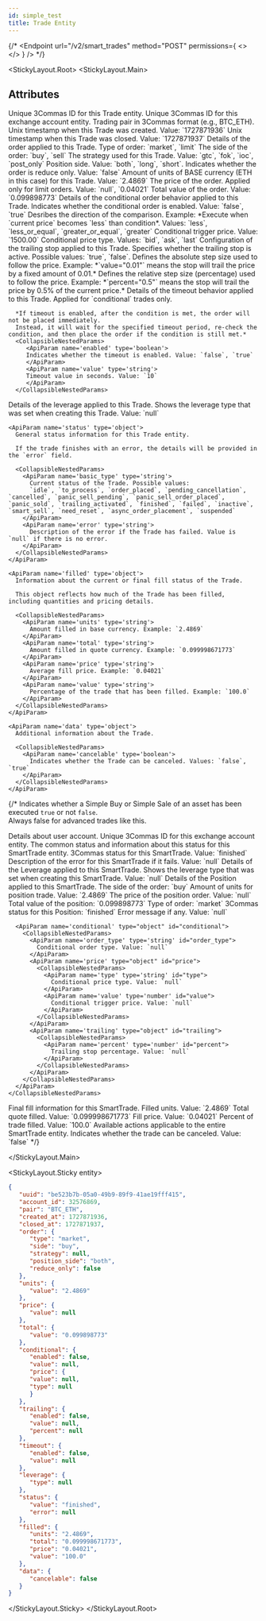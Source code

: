 ```yaml
---
id: simple_test
title: Trade Entity
---
```



{/* <Endpoint
url="/v2/smart_trades"
method="POST"
permissions={
<>
<Permission title="Permission" description="SMART_TRADES_WRITE" />
<Permission title="Security" description="SIGNED" />
</>
}
/> */}

<Separator />

<StickyLayout.Root>
   <StickyLayout.Main>
  <h2 className='entity-heading'>Attributes</h2>

  <ApiParam name='uuid' type='string' id="uuid">
    Unique 3Commas ID for this Trade entity.
  </ApiParam>

  <ApiParam name='account_id' type='integer' id="account_id">
    Unique 3Commas ID for this exchange account entity.
   </ApiParam>

  <ApiParam name='pair' type='string' id="pair">
    Trading pair in 3Commas format (e.g., BTC_ETH).
  </ApiParam>

  <ApiParam name='created_at' type='integer' id="created_at">
    Unix timestamp when this Trade was created. Value: `1727871936`
  </ApiParam>

  <ApiParam name='closed_at' type='integer' id="closed_at">
    Unix timestamp when this Trade was closed. Value: `1727871937`
  </ApiParam>

   <ApiParam name='order' type='object'>
      Details of the order applied to this Trade.
      <CollapsibleNestedParams>
         <ApiParam name='type' type='string'>
         Type of order: `market`, `limit`
         </ApiParam>
         <ApiParam name='side' type='string'>
         The side of the order: `buy`, `sell`
         </ApiParam>
         <ApiParam name='strategy' type='string'>
         The strategy used for this Trade. Value: `gtc`, `fok`, `ioc`, `post_only`
         </ApiParam>
         <ApiParam name='position_side' type='string'>
         Position side. Value: `both`, `long`, `short`. 
         </ApiParam>
         <ApiParam name='reduce_only' type='boolean'>
         Indicates whether the order is reduce only. Value: `false`
         </ApiParam>
      </CollapsibleNestedParams>
   </ApiParam>

   <ApiParam name='units' type='object' id="units">
      <CollapsibleNestedParams>
         <ApiParam name='value' type='string' id="value">
         Amount of units of BASE currency (ETH in this case) for this Trade. Value: `2.4869`
         </ApiParam>
      </CollapsibleNestedParams>
   </ApiParam>

   <ApiParam name='price' type='object'>
      <CollapsibleNestedParams>
         <ApiParam name='value' type='string' id="value">
         The price of the order. Applied only for limit orders. Value: `null`, `0.04021`
         </ApiParam>
      </CollapsibleNestedParams>
   </ApiParam>

   <ApiParam name='total' type='object' id="total">
      <CollapsibleNestedParams>
         <ApiParam name='value' type='string' id="value">
         Total value of the order. Value: `0.099898773`
         </ApiParam>
      </CollapsibleNestedParams>
   </ApiParam>

   <ApiParam name='conditional' type='object'>
      Details of the conditional order behavior applied to this Trade.
      <CollapsibleNestedParams>
         <ApiParam name='enabled' type='boolean'>
         Indicates whether the conditional order is enabled. Value: `false`, `true`
         </ApiParam>
         <ApiParam name='value' type='string'>
         Desribes the direction of the comparison. Example: *Execute when `current price` becomes `less` than condition*. Values: `less`, `less_or_equal`, `greater_or_equal`, `greater`
         </ApiParam>
         <ApiParam name='price' type='object'>
         <CollapsibleNestedParams>
            <ApiParam name='value' type='string'>
               Conditional trigger price. Value: `1500.00`
            </ApiParam>
            <ApiParam name='type' type='string'>
               Conditional price type. Values: `bid`, `ask`, `last`
            </ApiParam>
         </CollapsibleNestedParams>
         </ApiParam>
      </CollapsibleNestedParams>
   </ApiParam>

   <ApiParam name='trailing' type='object'>
   Configuration of the trailing stop applied to this Trade.
   <CollapsibleNestedParams>
      <ApiParam name='enabled' type='boolean'>
         Specifies whether the trailing stop is active. Possible values: `true`, `false`.
      </ApiParam>
      <ApiParam name='value' type='string'>
         Defines the absolute step size used to follow the price.  
         Example: *`value="0.01"` means the stop will trail the price by a fixed amount of 0.01.*
      </ApiParam>
      <ApiParam name='percent' type='string'>
         Defines the relative step size (percentage) used to follow the price.  
         Example: *`percent="0.5"` means the stop will trail the price by 0.5% of the current price.*
      </ApiParam>
   </CollapsibleNestedParams>
   </ApiParam>

   <ApiParam name='timeout' type='object'>
      Details of the timeout behavior applied to this Trade. Applied for `conditional` trades only. 
      
      *If timeout is enabled, after the condition is met, the order will not be placed immediately.
      Instead, it will wait for the specified timeout period, re-check the condition, and then place the order if the condition is still met.*
      <CollapsibleNestedParams>
         <ApiParam name='enabled' type='boolean'>
         Indicates whether the timeout is enabled. Value: `false`, `true`
         </ApiParam>
         <ApiParam name='value' type='string'>
         Timeout value in seconds. Value: `10`
         </ApiParam>
      </CollapsibleNestedParams>
   </ApiParam>

   <ApiParam name='leverage' type='object'>
      Details of the leverage applied to this Trade.
      <CollapsibleNestedParams>
         <ApiParam name='type' type='string'>
         Shows the leverage type that was set when creating this Trade. Value: `null`
         </ApiParam>
      </CollapsibleNestedParams>
   </ApiParam>

    <ApiParam name='status' type='object'>
      General status information for this Trade entity.

      If the trade finishes with an error, the details will be provided in the `error` field.

      <CollapsibleNestedParams>
        <ApiParam name='basic_type' type='string'>
          Current status of the Trade. Possible values:
          `idle`, `to_process`, `order_placed`, `pending_cancellation`, `cancelled`, `panic_sell_pending`, `panic_sell_order_placed`, `panic_sold`, `trailing_activated`, `finished`, `failed`, `inactive`, `smart_sell`, `need_reset`, `async_order_placement`, `suspended`
        </ApiParam>
        <ApiParam name='error' type='string'>
          Description of the error if the Trade has failed. Value is `null` if there is no error.
        </ApiParam>
      </CollapsibleNestedParams>
    </ApiParam>

    <ApiParam name='filled' type='object'>
      Information about the current or final fill status of the Trade.

      This object reflects how much of the Trade has been filled, including quantities and pricing details.

      <CollapsibleNestedParams>
        <ApiParam name='units' type='string'>
          Amount filled in base currency. Example: `2.4869`
        </ApiParam>
        <ApiParam name='total' type='string'>
          Amount filled in quote currency. Example: `0.099998671773`
        </ApiParam>
        <ApiParam name='price' type='string'>
          Average fill price. Example: `0.04021`
        </ApiParam>
        <ApiParam name='value' type='string'>
          Percentage of the trade that has been filled. Example: `100.0`
        </ApiParam>
      </CollapsibleNestedParams>
    </ApiParam>

    <ApiParam name='data' type='object'>
      Additional information about the Trade.

      <CollapsibleNestedParams>
        <ApiParam name='cancelable' type='boolean'>
          Indicates whether the Trade can be canceled. Values: `false`, `true`
        </ApiParam>
      </CollapsibleNestedParams>
    </ApiParam>

  {/* <ApiParam name='instant' type='boolean' id="instant">
    Indicates whether a Simple Buy or Simple Sale of an asset has been executed `true` or not `false`.  
    Always false for advanced trades like this.
  </ApiParam>

  <ApiParam name='account' type='object'>
    Details about user account.
    <CollapsibleNestedParams>
      <ApiParam name='id' type='integer'>
        Unique 3Commas ID for this exchange account entity.
      </ApiParam>
    </CollapsibleNestedParams>
  </ApiParam>

  <CollapsibleApiParam name='status' type='object'>
    The common status and information about this status for this SmartTrade entity.
    <CollapsibleNestedParams>
      <ApiParam name='basic_type' type='string'>
        3Commas status for this SmartTrade. Value: `finished`
      </ApiParam>
      <ApiParam name='error' type='string'>
        Description of the error for this SmartTrade if it fails. Value: `null`
      </ApiParam>
    </CollapsibleNestedParams>
  </CollapsibleApiParam>

  <CollapsibleApiParam name='leverage' type='object'>
    Details of the Leverage applied to this SmartTrade.
    <CollapsibleNestedParams>
      <ApiParam name='type' type='string'>
        Shows the leverage type that was set when creating this SmartTrade. Value: `null`
      </ApiParam>
    </CollapsibleNestedParams>
  </CollapsibleApiParam>

  <CollapsibleApiParam name='position' type='object' id="position">
    Details of the Position applied to this SmartTrade.
    <CollapsibleNestedParams>
      <ApiParam name='type' type='string' id="type">
        The side of the order: `buy`
      </ApiParam>
      <ApiParam name='units' type='object' id="units">
        <CollapsibleNestedParams>
          <ApiParam name='value' type='string' id="value">
            Amount of units for position trade. Value: `2.4869`
          </ApiParam>
        </CollapsibleNestedParams>
      </ApiParam>
      <ApiParam name='price' type='object'>
        <CollapsibleNestedParams>
          <ApiParam name='value' type='number' id="value">
            The price of the position order. Value: `null`
          </ApiParam>
        </CollapsibleNestedParams>
      </ApiParam>
      <ApiParam name='total' type='number' id="total">
        Total value of the position: `0.099898773`
      </ApiParam>
      <ApiParam name='order_type' type='string' id="order_type">
        Type of order: `market`
      </ApiParam>
      <ApiParam name='status' type='object'>
        <CollapsibleNestedParams>
          <ApiParam name='basic_type' type='string' id="basic_type">
            3Commas status for this Position: `finished`
          </ApiParam>
          <ApiParam name='error' type='string' id="error">
            Error message if any. Value: `null`
          </ApiParam>
        </CollapsibleNestedParams>
      </ApiParam>

      <ApiParam name='conditional' type="object" id="conditional">
        <CollapsibleNestedParams>
          <ApiParam name='order_type' type='string' id="order_type">
            Conditional order type. Value: `null`
          </ApiParam>
          <ApiParam name='price' type="object" id="price">
            <CollapsibleNestedParams>
              <ApiParam name='type' type='string' id="type">
                Conditional price type. Value: `null`
              </ApiParam>
              <ApiParam name='value' type='number' id="value">
                Conditional trigger price. Value: `null`
              </ApiParam>
            </CollapsibleNestedParams>
          </ApiParam>
          <ApiParam name='trailing' type="object" id="trailing">
            <CollapsibleNestedParams>
              <ApiParam name='percent' type='number' id="percent">
                Trailing stop percentage. Value: `null`
              </ApiParam>
            </CollapsibleNestedParams>
          </ApiParam>
        </CollapsibleNestedParams>
      </ApiParam>
    </CollapsibleNestedParams>
  </CollapsibleApiParam>  

  <CollapsibleApiParam name='filled' type='object'>
    Final fill information for this SmartTrade.
    <CollapsibleNestedParams>
      <ApiParam name='units' type='string'>
        Filled units. Value: `2.4869`
      </ApiParam>
      <ApiParam name='total' type='string'>
        Total quote filled. Value: `0.099998671773`
      </ApiParam>
      <ApiParam name='price' type='string'>
        Fill price. Value: `0.04021`
      </ApiParam>
      <ApiParam name='value' type='string'>
        Percent of trade filled. Value: `100.0`
      </ApiParam>
    </CollapsibleNestedParams>
  </CollapsibleApiParam>

  <CollapsibleApiParam name='data' type='object' id="data">
    Available actions applicable to the entire SmartTrade entity.
    <CollapsibleNestedParams>
      <ApiParam name='cancelable' type='boolean' id="cancelable">
        Indicates whether the trade can be canceled. Value: `false`
      </ApiParam>
    </CollapsibleNestedParams>
  </CollapsibleApiParam> */}

</StickyLayout.Main>

<StickyLayout.Sticky entity>
```json
{
   "uuid": "be523b7b-05a0-49b9-89f9-41ae19fff415",
   "account_id": 32576869,
   "pair": "BTC_ETH",
   "created_at": 1727871936,
   "closed_at": 1727871937,
   "order": {
      "type": "market",
      "side": "buy",
      "strategy": null,
      "position_side": "both",
      "reduce_only": false
   },
   "units": {
      "value": "2.4869"
   },
   "price": {
      "value": null
   },
   "total": {
      "value": "0.099898773"
   },
   "conditional": {
      "enabled": false,
      "value": null,
      "price": {
      "value": null,
      "type": null
      }
   },
   "trailing": {
      "enabled": false,
      "value": null,
      "percent": null
   },
   "timeout": {
      "enabled": false,
      "value": null
   },
   "leverage": {
      "type": null
   },
   "status": {
      "value": "finished",
      "error": null
   },
   "filled": {
      "units": "2.4869",
      "total": "0.099998671773",
      "price": "0.04021",
      "value": "100.0"
   },
   "data": {
      "cancelable": false
   }
}
```
</StickyLayout.Sticky>
</StickyLayout.Root>